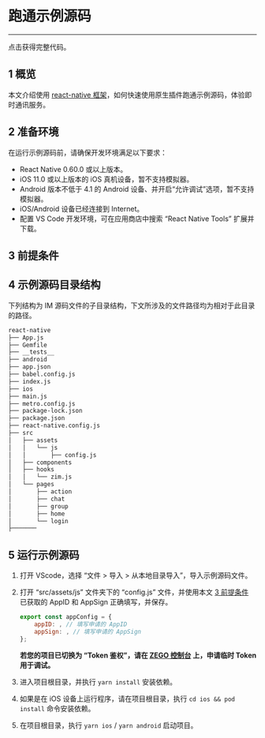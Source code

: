 
# 跑通示例源码

---

<Card title="示例源码" href="https://storage.zego.im/zim/example/react-native/ZIMReactNativeExample.zip" target="_blank">点击获得完整代码。</Card>

## 1 概览

本文介绍使用 [react-native 框架](https://reactnative.dev/)，如何快速使用原生插件跑通示例源码，体验即时通讯服务。

## 2 准备环境

在运行示例源码前，请确保开发环境满足以下要求：

- React Native 0.60.0 或以上版本。
- iOS 11.0 或以上版本的 iOS 真机设备，暂不支持模拟器。
- Android 版本不低于 4.1 的 Android 设备、并开启“允许调试”选项，暂不支持模拟器。
- iOS/Android 设备已经连接到 Internet。
- 配置 VS Code 开发环境，可在应用商店中搜索 “React Native Tools” 扩展并下载。

## 3 前提条件

<Content />
<Content1 />


## 4 示例源码目录结构

下列结构为 IM 源码文件的子目录结构，下文所涉及的文件路径均为相对于此目录的路径。

```bash
react-native
├── App.js
├── Gemfile
├── __tests__
├── android
├── app.json
├── babel.config.js
├── index.js
├── ios
├── main.js
├── metro.config.js
├── package-lock.json
├── package.json
├── react-native.config.js
├── src
│   ├── assets
│   │   └── js
│   │       ├── config.js
│   ├── components
│   ├── hooks
│   │   └── zim.js
│   └── pages
│       ├── action
│       ├── chat
│       ├── group
│       ├── home
│       └── login
├───────
```

## 5 运行示例源码

1. 打开 VScode，选择 “文件 > 导入 > 从本地目录导入”，导入示例源码文件。

2. 打开 “src/assets/js” 文件夹下的 “config.js” 文件，并使用本文 [3 前提条件](#3-前提条件) 已获取的 AppID 和 AppSign 正确填写，并保存。

    ```javascript
    export const appConfig = {
        appID: , // 填写申请的 AppID
        appSign: , // 填写申请的 AppSign
    }; 
    ```

    **若您的项目已切换为 “Token 鉴权”，请在 [ZEGO 控制台](https://console.zego.im) 上，申请临时 Token 用于调试。**

3. 进入项目根目录，并执行 `yarn install` 安装依赖。

4. 如果是在 iOS 设备上运行程序，请在项目根目录，执行 `cd ios && pod install` 命令安装依赖。

5. 在项目根目录，执行 `yarn ios` / `yarn android` 启动项目。
